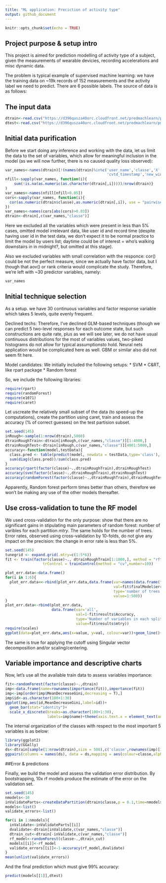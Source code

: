 ```yaml
---
title: "ML application: Preciction of activity type"
output: github_document
---
```


```r
knitr::opts_chunk$set(echo = TRUE)
```

## Project purpose & setup intro

This project is aimed for prediction modelling of activity type of a subject, given the measurements of wearable 
devicies, recording accelerations and misc dynamic data.

The problem is typical example of supervised machine learning: we have the training data on ~19k records of 152 measurements and the activity label we need to predict. There are 6 possible labels. The source of data is as follows:

## The input data

```r
dtrain<-read.csv("https://d396qusza40orc.cloudfront.net/predmachlearn/pml-training.csv")
dtest<-read.csv("https://d396qusza40orc.cloudfront.net/predmachlearn/pml-testing.csv")
```

## Initial data purification
Before we start doing any inference and working with the data, let us limit the data to the set of variables, which allow for meaningful inclusion in the model (as we will now further, there is no caused quality loss observed):

```r
var_names<-names(dtrain)[!(names(dtrain)%in%c('user_name','classe','X','raw_timestamp_part_1','raw_timestamp_part_2',
                                              'cvtd_timestamp','new_window','num_window'))]
nfill<-sapply(var_names, function(i){
    sum(!is.na(as.numeric(as.character(dtrain[,i]))))/nrow(dtrain)}
)
var_names<-names(nfill[nfill>0.05])
cors<-sapply(var_names, function(i){
  cor(as.numeric(dtrain$classe),as.numeric(dtrain[,i]), use = "pairwise.complete.obs")
})
var_names<-names(cors[abs(cors)>0.03])
dtrain<-dtrain[,c(var_names,"classe")]
```

Here we excluded all the variables which were present in less than 5% cases, omitted model irrelevant data, like user id and record time (despite having user id in the test data, we don't expect it to be normal practice to limit the model by users list; daytime could be of interest = who's walking downstairs in in midnight?, but omitted at this stage).

Also we excluded variables with small correlation with the responce: cor() could be not the perfect measure, since we actually have factor data, but I though that aov() or rank criteria would complicate the study. Therefore, we're left with ~30 predictor variables, namely:
```r
var_names
```
## Initial technique selection
As a setup. we have 30 continuous variables and factor response variable which takes 5 levels, quite evenly frequent. 

Declined techs: Therefore, I've declined GLM-based techniques (though we can predict 5 two-level responses for each outcome state, but such constructions are quite rate, plus as we will see later, we do not have usual continuous distributions for the most of variables values, two-piked histograms do not allow for typical assumptionsto hold. Neural nets application would be complicated here as well. GBM or similar also did not seem fit here.

Model candidates: We initially included the following setups:
* SVM
* C&RT, like rpart package
* Random forest

So, we include the following libraries:

```r
require(rpart)
require(randomForest)
require(e1071)
require(caret)
```

Let uscreate the relatively small subset of the data (to speed-up the computations), create the partition using caret, train and assess the accuracy (% of correct guesses) on the test partision subset.
```r
set.seed(145)
inRough<-sample(1:nrow(dtrain),5000)
dtrainRoughTrain<-dtrain[inRough,c(var_names,"classe")][1:4000,]
dtrainRoughTest<-dtrain[inRough,c(var_names,"classe")][4001:5000,]
accuracy<-function(model,testData){
  class.pred <- table(predict(model, newdata = testData,type='class'), testData$classe)
  sum(diag(class.pred))/sum(class.pred)
}
accuracy(rpart(factor(classe)~.,dtrainRoughTrain),dtrainRoughTest)        #Accuracy for <rpart> method
accuracy(svm(factor(classe)~.,dtrainRoughTrain),dtrainRoughTest)          #Accuracy for <svm> method
accuracy(randomForest(factor(classe)~.,dtrainRoughTrain),dtrainRoughTest) #Accuracy for <random forest> method
```
Apparently, Random forest perform times better than others, therefore we won't be making any use of the other models thereafter.

## Use cross-validation to tune the RF model

We used cross-validation for the only purpose: show that there are no significant gains in stipulating main parameters of random forest: number of varibles for each partition $mtry$. The same holds for the number of trees.
Error rates, observed using cross-validation by 10-folds, do not give any impact on the precision: the change in error rate is less than 5%.

```r
set.seed(145)
tunegrid <- expand.grid(.mtry=c(1:5*6))
fit <- train(factor(classe)~., dtrainRoughTrain[1:1000,], method = "rf", tuneGrid=tunegrid,
                 trControl = trainControl(method = "cv",number=10))

plot_err.data<-data.frame()
for(i in 1:6){
  plot_err.data<<-rbind(plot_err.data,data.frame(var=names(data.frame(fit$finalModel$err.rate))[i],
                                                 val=fit$finalModel$err.rate[,i],
                                                 type='number of trees',
                                                 value=1:500))
}
plot_err.data<-rbind(plot_err.data,
                     data.frame(var='all',
                                val=1-fit$results$Accuracy,
                                type='Number of variables in each split (mtry)',
                                value=fit$results$mtry))
require(scales)
ggplot(data=plot_err.data,aes(x=value, y=val, colour=var))+geom_line()+scale_y_continuous(labels = scales::percent)+facet_grid(.~type,scales = "free")+geom_smooth()
```

The same is true for applying the cutoff using Singular vector decomposition and/or scaling/centering.

## Variable importance and descriptive charts

Now, let's use all the available train data to assess variables importance:
```r
fit<-randomForest(factor(classe)~.,dtrain)
imp<-data.frame(name=rownames(importance(fit)),importance(fit))
imp<-imp[order(imp$MeanDecreaseGini,decreasing = T),]
imp$id<-as.character(100+1:30)
ggplot(imp,aes(id,MeanDecreaseGini,label=id))+
  geom_bar(stat="identity")+
  scale_x_discrete(breaks=as.character(100+1:30),
                   labels=imp$name)+theme(axis.text.x = element_text(angle = 90, hjust = 1))
```

The internal organization of the classes with respect to the most important 5 variables is as below:

```r
library(ggplot2)
library(GGally)
ds<-dtrain[sample(1:nrow(dtrain),size = 500),c('classe',rownames(imp)[1:5])]
ggpairs(columns = names(ds), data = ds,mapping = aes(colour=classe,alpha=0.5))
```

##Error & predictions

Finally, we build the model and assess the validation error distribution.
By bootstrapping, 10x rf models produce the estimate of the error on the validation set.
```r
set.seed(145)
nmodels<-10
inValidateParts<-createDataPartition(dtrain$classe,p = 0.1,time=nmodels)
models<-list()
validate_errors<-list()

for(i in 1:nmodels){
  inValidate<-inValidateParts[[i]]
  dvalidate<-dtrain[inValidate,c(var_names,"classe")]
  dtrain_cut<-dtrain[-inValidate,c(var_names,"classe")]
  rf_model<-randomForest(classe~.,dtrain_cut)
  models[[i]]<-rf_model
  validate_errors[[i]]<-1-accuracy(rf_model,dvalidate)
}
mean(unlist(validate_errors))
```

And the final prediction which must give 99% accuracy:
```r
predict(models[[1]],dtest)
```
